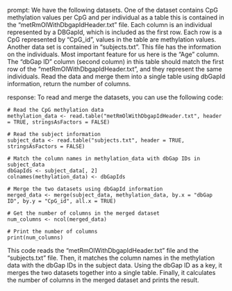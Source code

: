 prompt:
We have the following datasets. One of the dataset contains CpG methylation values per CpG and per individual as a table this is contained in the “metRmOlWithDbgapIdHeader.txt” file. Each column is an individual represented by a DBGapId, which is included as the first row. Each row is a CpG represented by "CpG_id", values in the table are methylation values. Another data set is contained in “subjects.txt”. This file has the information on the individuals. Most important feature for us here is the "Age" column. The "dbGap ID" column (second column) in this table should match the first row of the "metRmOlWithDbgapIdHeader.txt", and they represent the same individuals. 
Read the data and merge them into a single table using dbGapId information, return the number of columns.

response:
To read and merge the datasets, you can use the following code:

```
# Read the CpG methylation data
methylation_data <- read.table("metRmOlWithDbgapIdHeader.txt", header = TRUE, stringsAsFactors = FALSE)

# Read the subject information
subject_data <- read.table("subjects.txt", header = TRUE, stringsAsFactors = FALSE)

# Match the column names in methylation_data with dbGap IDs in subject_data
dbGapIds <- subject_data[, 2]
colnames(methylation_data) <- dbGapIds

# Merge the two datasets using dbGapId information
merged_data <- merge(subject_data, methylation_data, by.x = "dbGap ID", by.y = "CpG_id", all.x = TRUE)

# Get the number of columns in the merged dataset
num_columns <- ncol(merged_data)

# Print the number of columns
print(num_columns)
```

This code reads the "metRmOlWithDbgapIdHeader.txt" file and the "subjects.txt" file. Then, it matches the column names in the methylation data with the dbGap IDs in the subject data. Using the dbGap ID as a key, it merges the two datasets together into a single table. Finally, it calculates the number of columns in the merged dataset and prints the result.
